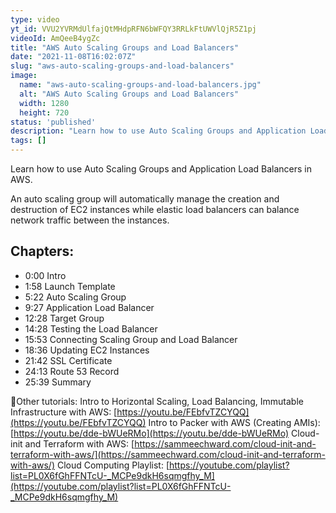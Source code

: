 ```yaml
---
type: video
yt_id: VVU2YVRMdUlfajQtMHdpRFN6bWFQY3RRLkFtUWVlQjR5Z1pj
videoId: AmQeeB4ygZc
title: "AWS Auto Scaling Groups and Load Balancers"
date: "2021-11-08T16:02:07Z"
slug: "aws-auto-scaling-groups-and-load-balancers"
image: 
  name: "aws-auto-scaling-groups-and-load-balancers.jpg"
  alt: "AWS Auto Scaling Groups and Load Balancers"
  width: 1280
  height: 720
status: 'published'
description: "Learn how to use Auto Scaling Groups and Application Load Balancers in AWS. "
tags: []
---
```


Learn how to use Auto Scaling Groups and Application Load Balancers in AWS. 

An auto scaling group will automatically manage the creation and destruction of EC2 instances while elastic load balancers can balance network traffic between the instances. 


## Chapters:

* 0:00​ Intro
* 1:58 Launch Template
* 5:22 Auto Scaling Group
* 9:27 Application Load Balancer
* 12:28 Target Group
* 14:28 Testing the Load Balancer
* 15:53 Connecting Scaling Group and Load Balancer
* 18:36 Updating EC2 Instances
* 21:42 SSL Certificate
* 24:13 Route 53 Record
* 25:39 Summary

🔗Other tutorials:
Intro to Horizontal Scaling, Load Balancing, Immutable Infrastructure with AWS: [https://youtu.be/FEbfvTZCYQQ](https://youtu.be/FEbfvTZCYQQ)
Intro to Packer with AWS (Creating AMIs): [https://youtu.be/dde-bWUeRMo](https://youtu.be/dde-bWUeRMo)
Cloud-init and Terraform with AWS: [https://sammeechward.com/cloud-init-and-terraform-with-aws/](https://sammeechward.com/cloud-init-and-terraform-with-aws/)
Cloud Computing Playlist: [https://youtube.com/playlist?list=PL0X6fGhFFNTcU-_MCPe9dkH6sqmgfhy_M](https://youtube.com/playlist?list=PL0X6fGhFFNTcU-_MCPe9dkH6sqmgfhy_M)


